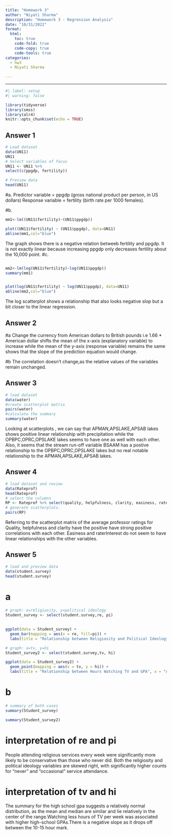 ```yaml
---
title: "Homework 3"
author: "Niyati Sharma"
description: "Homework 3 - Regression Analysis"
date: "10/31/2022"
format:
  html:
    toc: true
    code-fold: true
    code-copy: true
    code-tools: true
categories:
  - hw3
  - Niyati Sharma
  
---
```

---

```r
#| label: setup
#| warning: false

library(tidyverse)
library(smss)
library(alr4)
knitr::opts_chunk$set(echo = TRUE)
```

## Answer 1
```r
# Load dataset
data(UN11) 
UN11
# Select variables of focus
UN11 <- UN11 %>%
select(c(ppgdp, fertility)) 

# Preview data
head(UN11)
```
#a.
 Predictor variable = ppgdp (gross national product per person, in US dollars) 
 Response variable = fertility (birth rate per 1000 females).

#b.
```r
mm1<-lm((UN11$fertility)~(UN11$ppgdp))

```

```r
plot((UN11$fertility) ~ (UN11$ppgdp), data=UN11)
abline(mm1,col="blue")
```
The graph shows there is a negative relation betweeb fertility and ppgdp. It is not exactly linear because increasing ppgdp only decreases fertility about the 10,000 point.
#c.
```r
```


```r
mm2<-lm(log(UN11$fertility)~log(UN11$ppgdp))
summary(mm1)
```


```r
```

```r
plot(log(UN11$fertility) ~ log(UN11$ppgdp), data=UN11)
abline(mm2,col="blue")
```
The log scatterplot shows a relationship that also looks negative slop but a bit closer to the linear regression.

## Answer 2

#a
Change the currency from American dollars to British pounds i.e 1.66 * American dollar shifts the mean of the x-axis (explanatory variable) to increase while the mean of the y-axis (response variable) remains the same shows that the slope of the prediction equation would change.

#b
The correlation doesn't change,as the relative values of the variables remain unchanged.
 
## Answer 3

```r
# load dataset 
data(water)
#create scatterplot matrix
pairs(water)
#calculate the summary
summary(water)
```
Looking at scatterplots , we can say that APMAN,APSLAKE,APSAB lakes shows positive linear relationship with precipitation while the OPBPC,OPRC,OPSLAKE lakes seems to have one as well with each other. Also, it seems that the stream run-off variable BSAAM has a postive relationship to the OPBPC,OPRC,OPSLAKE lakes but no real notable relationship to the APMAN,APSLAKE,APSAB lakes.

## Answer 4
```r
# load dataset and review
data(Rateprof)
head(Rateprof)
# select the columns
RP <- Rateprof %>% select(quality, helpfulness, clarity, easiness, raterInterest)
# generate scatterplots.
pairs(RP)
```
Referring to the scatterplot matrix of the average professor ratings for Quality, helpfulness and clarity have the positive have strong positive correlations with each other. Easiness and raterInterest do not seem to have linear relationships with the other variables.

## Answer 5
```r
# load and preview data
data(student.survey)
head(student.survey)
```
# a
```r
# graph: x=religiosity, y=political ideology
Student_survey <- select(student.survey,re, pi)
  

ggplot(data = Student_survey) +
  geom_bar(mapping = aes(x = re, fill=pi)) +
  labs(title = "Relationship between Religiosity and Political Ideology", x = "Religiosity (how often you attend services)", y = "Political Ideology (pi)") 

```

```r
# graph: x=tv, y=hi
Student_survey2 <- select(student.survey,tv, hi)

ggplot(data = Student_survey2) +
  geom_point(mapping = aes(x = tv, y = hi)) +
  labs(title = "Relationship between Hours Watching TV and GPA", x = "Average Hours of TV watched per Week", y = "High School GPA")
```
# b

```r
# summary of both cases
summary(Student_survey)

summary(Student_survey2)
```
# interpretation of re and pi
People attending religious services every week were significantly more likely to be conservative than those who never did. Both the religiosity and political ideology variables are skewed right, with significantly higher counts for “never” and “occasional” service attendance.

# interpretation of tv and hi
 The summary for the high school gpa suggests a relatively normal distribution, as the mean and median are similar and lie relatively in the center of the range.Watching less hours of TV per week was associated with higher high-school GPAs.There is a negative slope as it drops off between the 10-15 hour mark.
